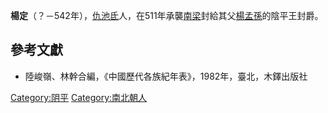 '''楊定'''（？－542年），[[仇池|仇池]][[氐|氐]]人，在511年承襲[[南梁|南梁]]封給其父[[楊孟孫|楊孟孫]]的陰平王封爵。

{{start box}}
{{s-before|[[楊孟孫|楊孟孫]]}}
{{s-title|[[仇池|仇池]]首領|511年－542年}}
{{s-after|[[楊太赤|楊太赤]]}}
{{end box}}

==參考文獻==
*陸峻嶺、林幹合編，《中國歷代各族紀年表》，1982年，臺北，木鐸出版社

[[Category:阴平|Category:阴平]]
[[Category:南北朝人|Category:南北朝人]]